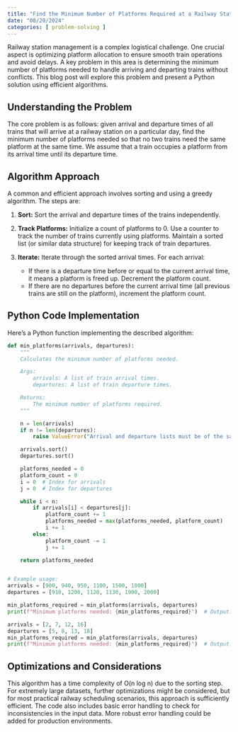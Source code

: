 ```yaml
---
title: "Find the Minimum Number of Platforms Required at a Railway Station"
date: "08/20/2024"
categories: [ problem-solving ]
---
```


Railway station management is a complex logistical challenge.  One crucial aspect is optimizing platform allocation to ensure smooth train operations and avoid delays.  A key problem in this area is determining the minimum number of platforms needed to handle arriving and departing trains without conflicts.  This blog post will explore this problem and present a Python solution using efficient algorithms.

## Understanding the Problem

The core problem is as follows: given arrival and departure times of all trains that will arrive at a railway station on a particular day, find the minimum number of platforms needed so that no two trains need the same platform at the same time.  We assume that a train occupies a platform from its arrival time until its departure time.

## Algorithm Approach

A common and efficient approach involves sorting and using a greedy algorithm.  The steps are:

1. **Sort:** Sort the arrival and departure times of the trains independently.

2. **Track Platforms:** Initialize a count of platforms to 0.  Use a counter to track the number of trains currently using platforms.  Maintain a sorted list (or similar data structure) for keeping track of train departures.


3. **Iterate:** Iterate through the sorted arrival times. For each arrival:
   - If there is a departure time before or equal to the current arrival time, it means a platform is freed up. Decrement the platform count.
   - If there are no departures before the current arrival time (all previous trains are still on the platform), increment the platform count.


## Python Code Implementation

Here's a Python function implementing the described algorithm:

```python
def min_platforms(arrivals, departures):
    """
    Calculates the minimum number of platforms needed.

    Args:
        arrivals: A list of train arrival times.
        departures: A list of train departure times.

    Returns:
        The minimum number of platforms required.
    """

    n = len(arrivals)
    if n != len(departures):
        raise ValueError("Arrival and departure lists must be of the same length.")

    arrivals.sort()
    departures.sort()

    platforms_needed = 0
    platform_count = 0
    i = 0  # Index for arrivals
    j = 0  # Index for departures

    while i < n:
        if arrivals[i] < departures[j]:
            platform_count += 1
            platforms_needed = max(platforms_needed, platform_count)
            i += 1
        else:
            platform_count -= 1
            j += 1

    return platforms_needed


# Example usage:
arrivals = [900, 940, 950, 1100, 1500, 1800]
departures = [910, 1200, 1120, 1130, 1900, 2000]

min_platforms_required = min_platforms(arrivals, departures)
print(f"Minimum platforms needed: {min_platforms_required}")  # Output: 2

arrivals = [2, 7, 12, 16]
departures = [5, 8, 13, 18]
min_platforms_required = min_platforms(arrivals, departures)
print(f"Minimum platforms needed: {min_platforms_required}")  # Output: 2

```


## Optimizations and Considerations

This algorithm has a time complexity of O(n log n) due to the sorting step. For extremely large datasets, further optimizations might be considered, but for most practical railway scheduling scenarios, this approach is sufficiently efficient.  The code also includes basic error handling to check for inconsistencies in the input data.  More robust error handling could be added for production environments.


